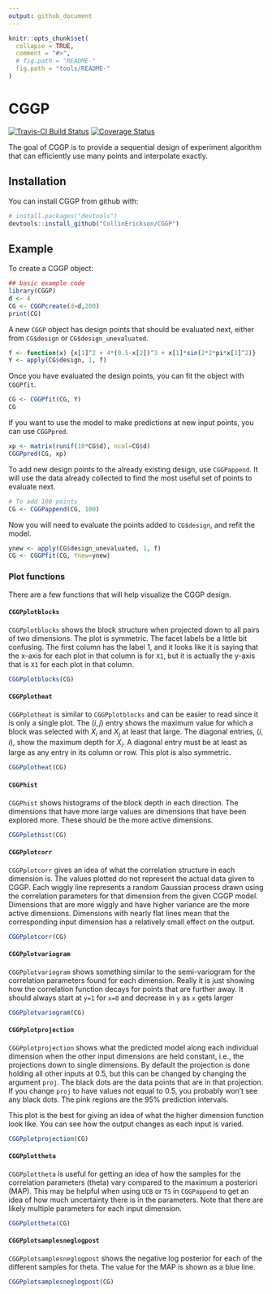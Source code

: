 ```yaml
---
output: github_document
---
```


<!-- README.md is generated from README.Rmd. Please edit that file -->

```r
knitr::opts_chunk$set(
  collapse = TRUE,
  comment = "#>",
  # fig.path = "README-"
  fig.path = "tools/README-"
)
```

# CGGP

[![Travis-CI Build Status](https://travis-ci.org/CollinErickson/CGGP.svg?branch=master)](https://travis-ci.org/CollinErickson/CGGP)
[![Coverage Status](https://img.shields.io/codecov/c/github/CollinErickson/CGGP/master.svg)](https://codecov.io/github/CollinErickson/CGGP?branch=master)


The goal of CGGP is to provide a sequential design of experiment algorithm that can efficiently use many points and interpolate exactly.

## Installation

You can install CGGP from github with:

```r
# install.packages("devtools")
devtools::install_github("CollinErickson/CGGP")
```

## Example

To create a CGGP object:

```r
## basic example code
library(CGGP)
d <- 4
CG <- CGGPcreate(d=d,200)
print(CG)
```

A new `CGGP` object has design points that should be evaluated next, either from `CG$design` or `CG$design_unevaluated`.

```r
f <- function(x) {x[1]^2 + 4*(0.5-x[2])^3 + x[1]*sin(2*2*pi*x[3]^2)}
Y <- apply(CG$design, 1, f)
```

Once you have evaluated the design points, you can fit the object with `CGGPfit`.

```r
CG <- CGGPfit(CG, Y)
CG
```

If you want to use the model to make predictions at new input points,
you can use `CGGPpred`.

```r
xp <- matrix(runif(10*CG$d), ncol=CG$d)
CGGPpred(CG, xp)
```

To add new design points to the already existing design,
use `CGGPappend`.
It will use the data already collected to find the most
useful set of points to evaluate next.

```r
# To add 100 points
CG <- CGGPappend(CG, 100)
```

Now you will need to evaluate the points added to `CG$design`,
and refit the model.

```r
ynew <- apply(CG$design_unevaluated, 1, f)
CG <- CGGPfit(CG, Ynew=ynew)
```

### Plot functions

There are a few functions that will help visualize the CGGP design.

#### `CGGPplotblocks`

`CGGPplotblocks` shows the block structure when projected down
to all pairs of two dimensions.
The plot is symmetric.
The facet labels be a little bit confusing.
The first column has the label 1, and it looks like it is saying that
the x-axis for each plot in that column is for `X1`, but it is
actually the y-axis that is `X1` for each plot in that column.

```r
CGGPplotblocks(CG)
```


#### `CGGPplotheat`

`CGGPplotheat` is similar to `CGGPplotblocks` and can be easier to read
since it is only a single plot.
The $(i,j)$ entry shows the maximum value for which a block was selected
with $X_i$ and $X_j$ at least that large.
The diagonal entries, $(i, i)$, show the maximum depth for $X_i$.
A diagonal entry must be at least as large as any entry in its column or row.
This plot is also symmetric.


```r
CGGPplotheat(CG)
```


#### `CGGPhist`

`CGGPhist` shows histograms of the block depth in each direction.
The dimensions that have more large values are dimensions that have been
explored more.
These should be the more active dimensions.

```r
CGGPplothist(CG)
```


#### `CGGPplotcorr`

`CGGPplotcorr` gives an idea of what the correlation structure in each
dimension is.
The values plotted do not represent the actual data given to CGGP.
Each wiggly line represents a random Gaussian process drawn using the
correlation parameters for that dimension from the given CGGP model.
Dimensions that are more wiggly and have higher variance are the
more active dimensions.
Dimensions with nearly flat lines mean that the corresponding input
dimension has a relatively small effect on the output.

```r
CGGPplotcorr(CG)
```


#### `CGGPplotvariogram`

`CGGPplotvariogram` shows something similar to the semi-variogram
for the correlation parameters found for each dimension.
Really it is just showing how the correlation function decays for
points that are further away.
It should always start at `y=1` for `x=0` and decrease in `y`
as `x` gets larger

```r
CGGPplotvariogram(CG)
```



#### `CGGPplotprojection`

`CGGPplotprojection` shows what the predicted model along each individual
dimension when the other input dimensions are held constant, i.e.,
the projections down to single dimensions.
By default the projection is done holding all other inputs at 0.5, but this
can be changed by changing the argument `proj`.
The black dots are the data points that are in that projection.
If you change `proj` to have values not equal to 0.5, you probably
won't see any black dots.
The pink regions are the 95% prediction intervals.

This plot is the best for giving an idea of what the higher dimension
function look like.
You can see how the output changes as each input is varied.

```r
CGGPplotprojection(CG)
```


#### `CGGPplottheta`

`CGGPplottheta` is useful for getting an idea of how the
samples for the correlation parameters (theta) vary compared
to the maximum a posteriori (MAP).
This may be helpful when using `UCB` or `TS` in `CGGPappend`
to get an idea of how much uncertainty there is in the
parameters.
Note that there are likely multiple parameters for each input dimension.

```r
CGGPplottheta(CG)
```


#### `CGGPplotsamplesneglogpost`

`CGGPplotsamplesneglogpost` shows the negative log posterior
for each of the different samples for theta.
The value for the MAP is shown as a blue line.

```r
CGGPplotsamplesneglogpost(CG)
```

